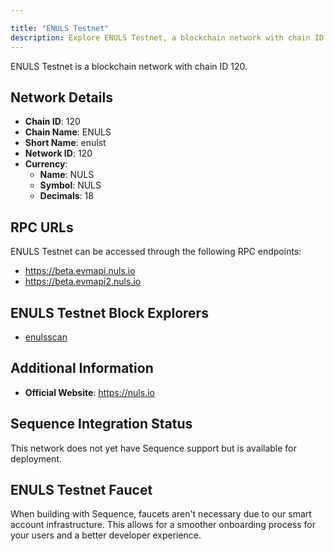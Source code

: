 ```yaml
---

title: "ENULS Testnet"
description: Explore ENULS Testnet, a blockchain network with chain ID 120. Learn about its native currency, NULS, and how to interact with the network.
---
```




ENULS Testnet is a blockchain network with chain ID 120.

## Network Details

- **Chain ID**: 120
- **Chain Name**: ENULS
- **Short Name**: enulst
- **Network ID**: 120
- **Currency**: 
  - **Name**: NULS
  - **Symbol**: NULS
  - **Decimals**: 18

## RPC URLs

ENULS Testnet can be accessed through the following RPC endpoints:

- https://beta.evmapi.nuls.io
- https://beta.evmapi2.nuls.io

## ENULS Testnet Block Explorers

- [enulsscan](https://beta.evmscan.nuls.io)

## Additional Information

- **Official Website**: https://nuls.io

## Sequence Integration Status

This network does not yet have Sequence support but is available for deployment.

## ENULS Testnet Faucet

When building with Sequence, faucets aren't necessary due to our smart account infrastructure. This allows for a smoother onboarding process for your users and a better developer experience.
